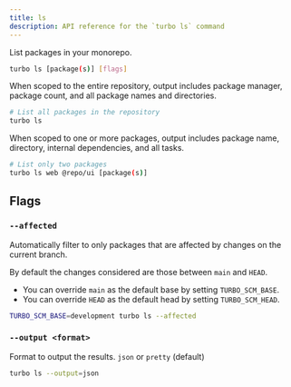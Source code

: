 ```yaml
---
title: ls
description: API reference for the `turbo ls` command
---
```


List packages in your monorepo.

```bash title="Terminal"
turbo ls [package(s)] [flags]
```

When scoped to the entire repository, output includes package manager, package count, and all package names and directories.

```bash title="Terminal"
# List all packages in the repository
turbo ls
```

When scoped to one or more packages, output includes package name, directory, internal dependencies, and all tasks.

```bash title="Terminal"
# List only two packages
turbo ls web @repo/ui [package(s)]
```

## Flags

### `--affected`

Automatically filter to only packages that are affected by changes on the current branch.

By default the changes considered are those between `main` and `HEAD`.

- You can override `main` as the default base by setting `TURBO_SCM_BASE`.
- You can override `HEAD` as the default head by setting `TURBO_SCM_HEAD`.

```bash title="Terminal"
TURBO_SCM_BASE=development turbo ls --affected
```

### `--output <format>`

Format to output the results. `json` or `pretty` (default)

```bash title="Terminal"
turbo ls --output=json
```
